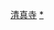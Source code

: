 {{Commons category|Mosques by country}}
{{Categories by country|nocat}}
{{容器分類}}

[[Category:清真寺|]]
[[Category:各国伊斯兰教建筑物|*]]